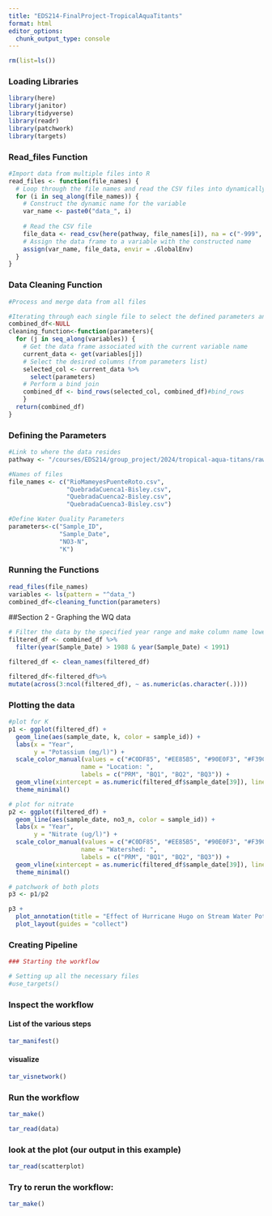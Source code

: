 ```yaml
---
title: "EDS214-FinalProject-TropicalAquaTitants"
format: html
editor_options: 
  chunk_output_type: console
---
```


```r
rm(list=ls())
```

### **Loading Libraries**
```r
library(here)
library(janitor)
library(tidyverse)
library(readr)
library(patchwork)
library(targets)
```

### **Read_files Function**
```r
#Import data from multiple files into R
read_files <- function(file_names) {
  # Loop through the file names and read the CSV files into dynamically named variables
  for (i in seq_along(file_names)) {
    # Construct the dynamic name for the variable
    var_name <- paste0("data_", i)
    
    # Read the CSV file
    file_data <- read_csv(here(pathway, file_names[i]), na = c("-999", ""))
    # Assign the data frame to a variable with the constructed name
    assign(var_name, file_data, envir = .GlobalEnv)
  }
}
```

### **Data Cleaning Function**
```r
#Process and merge data from all files

#Iterating through each single file to select the defined parameters and join all files
combined_df<-NULL
cleaning_function<-function(parameters){
  for (j in seq_along(variables)) {
    # Get the data frame associated with the current variable name
    current_data <- get(variables[j])
    # Select the desired columns (from parameters list)
    selected_col <- current_data %>% 
      select(parameters)
    # Perform a bind join 
    combined_df <- bind_rows(selected_col, combined_df)#bind_rows
    }
  return(combined_df)
}
```

### **Defining the Parameters**
```r
#Link to where the data resides
pathway <- "/courses/EDS214/group_project/2024/tropical-aqua-titans/raw_data"

#Names of files
file_names <- c("RioMameyesPuenteRoto.csv", 
                "QuebradaCuenca1-Bisley.csv",
                "QuebradaCuenca2-Bisley.csv",
                "QuebradaCuenca3-Bisley.csv")

#Define Water Quality Parameters
parameters<-c("Sample_ID",
              "Sample_Date",
              "NO3-N",
              "K")
```

### **Running the Functions**
```r
read_files(file_names)
variables <- ls(pattern = "^data_")
combined_df<-cleaning_function(parameters)
```

##Section 2 - Graphing the WQ data
```r
# Filter the data by the specified year range and make column name lower case
filtered_df <- combined_df %>%
  filter(year(Sample_Date) > 1988 & year(Sample_Date) < 1991)

filtered_df <- clean_names(filtered_df)

filtered_df<-filtered_df%>%
mutate(across(3:ncol(filtered_df), ~ as.numeric(as.character(.))))
```

### **Plotting the data**
```r
#plot for K
p1 <- ggplot(filtered_df) +
  geom_line(aes(sample_date, k, color = sample_id)) +
  labs(x = "Year",
       y = "Potassium (mg/l)") +
  scale_color_manual(values = c("#C0DF85", "#EE85B5", "#90E0F3", "#F39C6B"),
                    name = "Location: ",
                    labels = c("PRM", "BQ1", "BQ2", "BQ3")) +
  geom_vline(xintercept = as.numeric(filtered_df$sample_date[39]), linetype = "dashed") +
  theme_minimal()

# plot for nitrate
p2 <- ggplot(filtered_df) +
  geom_line(aes(sample_date, no3_n, color = sample_id)) +
  labs(x = "Year",
       y = "Nitrate (ug/l)") +
  scale_color_manual(values = c("#C0DF85", "#EE85B5", "#90E0F3", "#F39C6B"),
                    name = "Watershed: ",
                    labels = c("PRM", "BQ1", "BQ2", "BQ3")) +
  geom_vline(xintercept = as.numeric(filtered_df$sample_date[39]), linetype = "dashed")  +
  theme_minimal()

# patchwork of both plots
p3 <- p1/p2

p3 +
  plot_annotation(title = "Effect of Hurricane Hugo on Stream Water Potassium and Nitrate\n in the Luquillo Mountains") + theme(plot.title=element_text(hjust=0.5)) +
  plot_layout(guides = "collect")
```

### **Creating Pipeline**
```r
### Starting the workflow

# Setting up all the necessary files
#use_targets()
```


### Inspect the workflow

#### List of the various steps
```r
tar_manifest()
```

#### visualize
```r
tar_visnetwork()
```

### Run the workflow
```r
tar_make()
```

```r
tar_read(data)
```

### look at the plot (our output in this example)
```r
tar_read(scatterplot)
```

### Try to rerun the workflow:

```r
tar_make()
```

